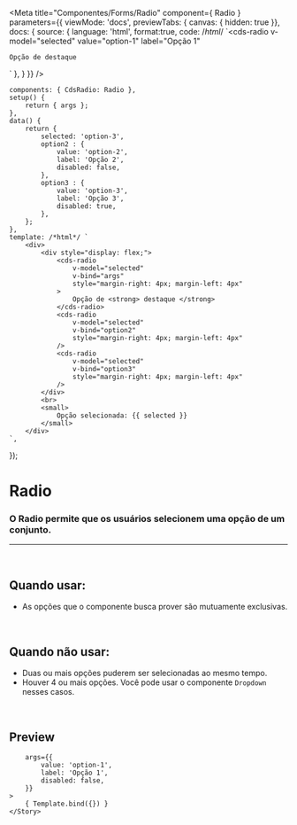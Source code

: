 
<Meta
	title="Componentes/Forms/Radio"
	component={ Radio }
	parameters={{
		viewMode: 'docs',
		previewTabs: { canvas: { hidden: true }},
		docs: {
			source: {
				language: 'html',
				format:true,
				code: /*html*/ 
`<cds-radio
	v-model="selected"
	value="option-1"
	label="Opção 1"
>
	Opção de destaque
</cds-radio>`
			},
		}
	}}
/>

	components: { CdsRadio: Radio },
	setup() {
		return { args };
	},
	data() {
		return {
			selected: 'option-3',
			option2 : {
				value: 'option-2',
				label: 'Opção 2',
				disabled: false,
			},
			option3 : {
				value: 'option-3',
				label: 'Opção 3',
				disabled: true,
			},
		};
	},
	template: /*html*/ `
		<div>
			<div style="display: flex;">
				<cds-radio
					v-model="selected"
					v-bind="args"
					style="margin-right: 4px; margin-left: 4px"
				>
					Opção de <strong> destaque </strong>
				</cds-radio>
				<cds-radio
					v-model="selected"
					v-bind="option2"
					style="margin-right: 4px; margin-left: 4px"
				/>
				<cds-radio
					v-model="selected"
					v-bind="option3"
					style="margin-right: 4px; margin-left: 4px"
				/>
			</div>
			<br>
			<small>
				Opção selecionada: {{ selected }}
			</small>
		</div>
	`,
});

# Radio

### O Radio permite que os usuários selecionem uma opção de um conjunto.
---
<br />

## Quando usar:
- As opções que o componente busca prover são mutuamente exclusivas.

<br />

## Quando não usar:
- Duas ou mais opções puderem ser selecionadas ao mesmo tempo.
- Houver 4 ou mais opções. Você pode usar o componente `Dropdown` nesses casos.

<br />

## Preview

<Canvas>
	<Story
		name="Radio"
		
		args={{
			value: 'option-1',
			label: 'Opção 1',
			disabled: false,
		}}
	>
		{ Template.bind({}) }
	</Story>
</Canvas>

<ArgsTable story="Radio" />
